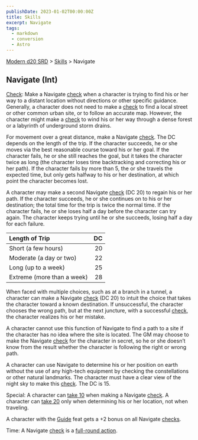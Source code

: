 ```yaml
---
publishDate: 2023-01-02T00:00:00Z
title: Skills
excerpt: Navigate
tags:
  - markdown
  - conversion
  - Astro
---
```


[Modern d20 SRD](/#modernD20) > [Skills](modern-d20-srd-skills-index) > Navigate

## Navigate (Int)

[Check](modern-d20-srd-skills-skill-basics-php#skill-check-index): Make
a Navigate [check](modern-d20-srd-skills-skill-basics-php#skill-check-index) when
a character is trying to find his or her way to a distant location without
directions or other specific guidance. Generally, a character does not need
to make a [check](modern-d20-srd-skills-skill-basics-php#skill-check-index) to
find a local street or other common urban site, or to follow an accurate map.
However, the character might make a [check](modern-d20-srd-skills-skill-basics-php#skill-check-index) to
wind his or her way through a dense forest or a labyrinth of underground storm
drains.

For movement over a great distance, make a Navigate [check](modern-d20-srd-skills-skill-basics-php#skill-check-index). The DC depends on the length of the trip. If the character succeeds, he or she moves via the best reasonable course toward his or her goal. If the character fails, he or she still reaches the goal, but it takes the character twice as long (the character loses time backtracking and correcting his or her path). If the character fails by more than 5, the or she travels the expected time, but only gets halfway to his or her destination, at which point the character becomes lost.

A character may make a second Navigate [check](modern-d20-srd-skills-skill-basics-php#skill-check-index) (DC 20) to regain his or her path. If the character succeeds, he or she continues on to his or her destination; the total time for the trip is twice the normal time. If the character fails, he or she loses half a day before the character can try again. The character keeps trying until he or she succeeds, losing half a day for each failure.

| Length of Trip             |  DC |
| :------------------------- | --: |
| Short (a few hours)        |  20 |
| Moderate (a day or two)    |  22 |
| Long (up to a week)        |  25 |
| Extreme (more than a week) |  28 |

When faced with multiple choices, such as at a branch in a tunnel, a character can make a Navigate [check](modern-d20-srd-skills-skill-basics-php#skill-check-index) (DC 20) to intuit the choice that takes the character toward a known destination. If unsuccessful, the character chooses the wrong path, but at the next juncture, with a successful [check](modern-d20-srd-skills-skill-basics-php#skill-check-index), the character realizes his or her mistake.

A character cannot use this function of Navigate to find a path to a site if the character has no idea where the site is located. The GM may choose to make the Navigate [check](modern-d20-srd-skills-skill-basics-php#skill-check-index) for the character in secret, so he or she doesn’t know from the result whether the character is following the right or wrong path.

A character can use Navigate to determine his or her position on earth without the use of any high-tech equipment by checking the constellations or other natural landmarks. The character must have a clear view of the night sky to make this [check](modern-d20-srd-skills-skill-basics-php#skill-check-index). The DC is 15.

Special: A character can [take 10](modern-d20-srd-skills-skill-basics-php#take10-index) when making a Navigate [check](modern-d20-srd-skills-skill-basics-php#skill-check-index). A character can [take 20](modern-d20-srd-skills-skill-basics-php#take20-index) only when determining his or her location, not when traveling.

A character with the [Guide](modern-d20-srd-feats-guide) feat gets a +2 bonus on all Navigate [checks](modern-d20-srd-skills-skill-basics-php#skill-check-index).

Time: A Navigate [check](modern-d20-srd-skills-skill-basics-php#skill-check-index) is a [full-round action](modern-d20-srd-combat-full-round-actions).
